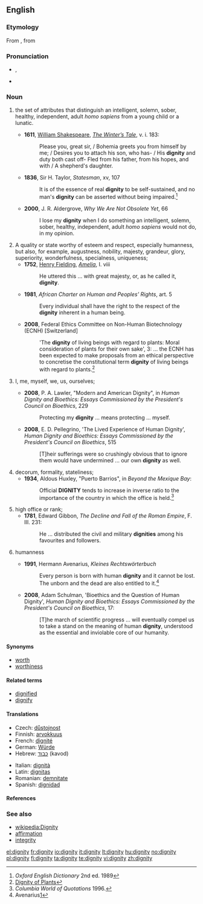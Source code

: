==English==

===Etymology===
From {{etyl|la}} {{term|dignitas||lang=la}}, from {{term|dignus||lang=la|worthy, appropriate}}

===Pronunciation===
* {{IPA|/ˈdɪgnəti/}}, {{SAMPA|/"dIgn@ti/}}
* {{audio|en-us-dignity.ogg|Audio (US)}}

{{rfc|need to recover from PoV push, separating wheat from chaff}}
===Noun===
{{en-noun|dignities}}

# {{rfv-sense}} the set of attributes that distinguish an intelligent, solemn, sober, healthy, independent, adult ''homo sapiens'' from a young child or a lunatic.
#*'''1611''', [[w:William Shakespeare|William Shakespeare]], ''[[w:The Winter’s Tale|The Winter’s Tale]]'', v. i. 183:
#*:Please you, great sir, / Bohemia greets you from himself by me; / Desires you to attach his son, who has- / His '''dignity''' and duty both cast off- Fled from his father, from his hopes, and with / A shepherd's daughter.
#*'''1836''', Sir H. Taylor, ''Statesman'', xv, 107
#*:It is of the essence of real '''dignity''' to be self-sustained, and no man's '''dignity''' can be asserted without being impaired.<ref>''Oxford English Dictionary'' 2nd ed. 1989</ref>
#*'''2000''', J. R. Aldergrove, ''Why We Are Not Obsolete Yet'', 66  
#*:I lose my '''dignity''' when I do something an intelligent, solemn, sober, healthy, independent, adult ''homo sapiens'' would not do, in my opinion.
# A quality or state worthy of esteem and respect, especially humanness, but also, for example, augustness, nobility, majesty, grandeur, glory, superiority, wonderfulness, specialness, uniqueness;
#* '''1752''', [[w:Henry Fielding|Henry Fielding]], ''[[w:Amelia (novel)|Amelia]]'', I. viii
#*:He uttered this ... with great majesty, or, as he called it, '''dignity'''.
#* '''1981''', ''African Charter on Human and Peoples’ Rights'', art. 5
#*:Every individual shall have the right to the respect of the '''dignity''' inherent in a human being.
#* '''2008''', Federal Ethics Committee on Non-Human Biotechnology (ECNH) <nowiki>[Switzerland]</nowiki>
#*:'The '''dignity''' of living beings with regard to plants: Moral consideration of plants for their own sake', 3: ... the ECNH has been expected to make proposals from an ethical perspective to concretise the constitutional term '''dignity''' of living beings with regard to plants.<ref>[http://www.ekah.admin.ch/fileadmin/ekah-dateien/dokumentation/publikationen/e-Broschure-Wurde-Pflanze-2008.pdf Dignity of Plants]</ref>
# {{rfv-sense}} I, me, myself, we, us, ourselves;
#* '''2008''', P. A. Lawler, "Modern and American Dignity", in ''Human Dignity and Bioethics: Essays Commissioned by the President's Council on Bioethics'', 229
#*:Protecting my '''dignity''' ... means protecting ... myself.
#* '''2008''', E. D. Pellegrino, 'The Lived Experience of Human Dignity', ''Human Dignity and Bioethics: Essays Commissioned by the President's Council on Bioethics'', 515
#*:[T]heir sufferings were so crushingly obvious that to ignore them would have undermined ... our own '''dignity''' as well.
# decorum, formality, stateliness;
#* '''1934''', Aldous Huxley, "Puerto Barrios", in ''Beyond the Mexique Bay'': 
#*:Official '''DIGNITY''' tends to increase in inverse ratio to the importance of the country in which the office is held.<ref>''Columbia World of Quotations'' 1996.</ref>
# high office or rank;
#* '''1781''', Edward Gibbon, ''The Decline and Fall of the Roman Empire'',  F. III. 231: 
#*:He ... distributed the civil and military '''dignities''' among his favourites and followers.
# {{rfv-sense}} {{idiom}} humanness
#* '''1991''', Hermann Avenarius, ''Kleines Rechtswörterbuch''
#*:Every person is born with human '''dignity''' and it cannot be lost. The unborn and the dead are also entitled to it.<ref>Avenarius[http://www.dadalos.org/int/default.htm]</ref>
#* '''2008''', Adam Schulman, 'Bioethics and the Question of Human Dignity', ''Human Dignity and Bioethics: Essays Commissioned by the President's Council on Bioethics'', 17: 
#*:[T]he march of scientific progress ... will eventually compel us to take a stand on the meaning of human '''dignity''', understood as the essential and inviolable core of our humanity.

====Synonyms====
* [[worth]]
* [[worthiness]]

====Related terms====
* [[dignified]]
* [[dignify]]

====Translations====
{{trans-top|worthiness}}
* Czech: [[důstojnost]] {{f}}
* Finnish: [[arvokkuus]]
* French: [[dignité]] {{f}}
* German: [[Würde]] {{f}}
* Hebrew: [[כבוד]] (kavod) {{m}}
{{trans-mid}}
* Italian: [[dignità]] {{f}}
* Latin: [[dignitas]] {{f}}
* Romanian: [[demnitate]] {{f}}
* Spanish: [[dignidad]] {{f}}
{{trans-bottom}}

====References====
<references/>

===See also===
* [[wikipedia:Dignity]]
* [[affirmation]]
* [[integrity]]

[[el:dignity]]
[[fr:dignity]]
[[io:dignity]]
[[it:dignity]]
[[lt:dignity]]
[[hu:dignity]]
[[no:dignity]]
[[pl:dignity]]
[[fi:dignity]]
[[ta:dignity]]
[[te:dignity]]
[[vi:dignity]]
[[zh:dignity]]